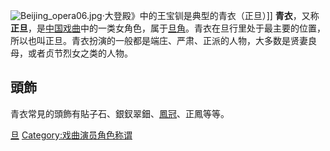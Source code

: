 {{unreferenced|time=2012-4-23}}

[[File:Beijing_opera06.jpg|thumb]]·大登殿》中的王宝钏是典型的青衣（正旦）]]
'''青衣'''，又称'''正旦'''，是[[中国戏曲|中国戏曲]]中的一类女角色，属于[[旦角|旦角]]。青衣在旦行里处于最主要的位置，所以也叫正旦。青衣扮演的一般都是端庄、严肃、正派的人物，大多数是贤妻良母，或者贞节烈女之类的人物。

==頭飾==
青衣常見的頭飾有貼子石、銀釵翠鈿、[[凤冠|鳳冠]]、正鳳等等。

{{戏剧小作品}}

{{行當}}

[[Category:行当|旦]]
[[Category:戏曲演员角色称谓|Category:戏曲演员角色称谓]]